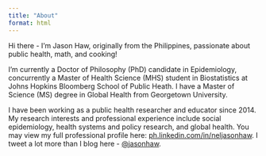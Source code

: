 ---
title: "About"
format: html
---


Hi there - I’m Jason Haw, originally from the Philippines, passionate about public health, math, and cooking!

I’m currently a Doctor of Philosophy (PhD) candidate in Epidemiology, concurrently a Master of Health Science (MHS) student in Biostatistics at Johns Hopkins Bloomberg School of Public Heath. I have a Master of Science (MS) degree in Global Health from Georgetown University.

I have been working as a public health researcher and educator since 2014. My research interests and professional experience include social epidemiology, health systems and policy research, and global health. You may view my full professional profile here: [ph.linkedin.com/in/neljasonhaw](https://ph.linkedin.com/in/neljasonhaw). I tweet a lot more than I blog here - [@jasonhaw](twitter.com/jasonhaw_).
